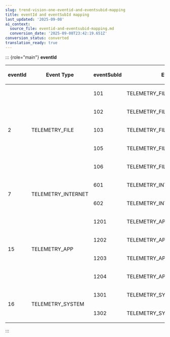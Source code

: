 ```yaml
---
slug: trend-vision-one-eventid-and-eventsubid-mapping
title: eventId and eventSubId mapping
last_updated: '2025-09-08'
ai_context:
  source_file: eventid-and-eventsubid-mapping.md
  conversion_date: '2025-09-08T23:42:19.651Z'
conversion_status: converted
translation_ready: true
---
```


::: {role="main"}
**eventId**

<table>
<colgroup>
<col style="width: 15%" />
<col style="width: 20%" />
<col style="width: 14%" />
<col style="width: 51%" />
</colgroup>
<thead>
<tr>
<th><p>eventId</p></th>
<th><p>Event Type</p></th>
<th><p>eventSubId</p></th>
<th><p>Event Sub-Type</p></th>
</tr>
</thead>
<tbody>
<tr>
<td rowspan="5"><p>2</p></td>
<td rowspan="5"><p>TELEMETRY_FILE</p></td>
<td><p>101</p></td>
<td><p>TELEMETRY_FILE_CREATE</p></td>
</tr>
<tr>
<td><p>102</p></td>
<td><p>TELEMETRY_FILE_OPEN</p></td>
</tr>
<tr>
<td><p>103</p></td>
<td><p>TELEMETRY_FILE_DELETE</p></td>
</tr>
<tr>
<td><p>105</p></td>
<td><p>TELEMETRY_FILE_COPY</p></td>
</tr>
<tr>
<td><p>106</p></td>
<td><p>TELEMETRY_FILE_MOVE</p></td>
</tr>
<tr>
<td rowspan="2"><p>7</p></td>
<td rowspan="2"><p>TELEMETRY_INTERNET</p></td>
<td><p>601</p></td>
<td><p>TELEMETRY_INTERNET_OPEN</p></td>
</tr>
<tr>
<td><p>602</p></td>
<td><p>TELEMETRY_INTERNET_CONNECT</p></td>
</tr>
<tr>
<td rowspan="4"><p>15</p></td>
<td rowspan="4"><p>TELEMETRY_APP</p></td>
<td><p>1201</p></td>
<td><p>TELEMETRY_APP_START</p></td>
</tr>
<tr>
<td><p>1202</p></td>
<td><p>TELEMETRY_APP_STOP</p></td>
</tr>
<tr>
<td><p>1203</p></td>
<td><p>TELEMETRY_APP_INSTALL</p></td>
</tr>
<tr>
<td><p>1204</p></td>
<td><p>TELEMETRY_APP_UNINSTALL</p></td>
</tr>
<tr>
<td rowspan="2"><p>16</p></td>
<td rowspan="2"><p>TELEMETRY_SYSTEM</p></td>
<td><p>1301</p></td>
<td><p>TELEMETRY_SYSTEM_PREF_EVENT_ENABLE</p></td>
</tr>
<tr>
<td><p>1302</p></td>
<td><p>TELEMETRY_SYSTEM_PREF_EVENT_DISABLE</p></td>
</tr>
</tbody>
</table>
:::
